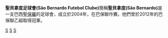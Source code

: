 {{expand|time=2015-03-29T15:42:35+00:00}}
{{unreferenced|time=2015-03-29T15:42:35+00:00}}
{{Infobox football club
|clubname = 聖貝拿度<br />São Bernardo
|image    =
|fullname = São Bernardo Futebol Clube
|nickname =
|founded  = 12月20, 2004
|ground   = [[米奧球場|米奧球場]]
|capacity = 17,000
|chrtitle = 主席
|chairman = Luis Fernando Teixeira
|mgrtitle = 總教練
|manager  = [[華拿·路比斯|華拿·路比斯]]
|league   = 巴保聯
|season   = 2015
|position = 
|pattern_la1=
|pattern_b1=_black thin horizontal stripes
|pattern_ra1=
|pattern_sh1=
|leftarm1=ffff00
|body1=ffff00
|rightarm1=ffff00
|shorts1=000000
|socks1=000000
|pattern_la2=
|pattern_b2=_black thin horizontal stripes
|pattern_ra2=
|pattern_sh2=
|leftarm2=ffffff
|body2=ffffff
|rightarm2=ffffff
|shorts2=ffffff
|socks2=ffffff
|American=true
}}
'''聖貝拿度足球會(São Bernardo Futebol Clube)'''簡稱'''聖貝拿度(São Bernardo)'''是一支巴西[[聖保羅|聖保羅]]的足球會，成立於2004年，在巴保聯作賽。他們曾於2012年的巴保聯乙組取得冠軍。

{{fc-stub}}
{{巴保聯}}

[[Category:巴西足球俱乐部|S]]
[[Category:巴保聯球會|S]]
[[Category:2004年建立的足球俱樂部|S]]